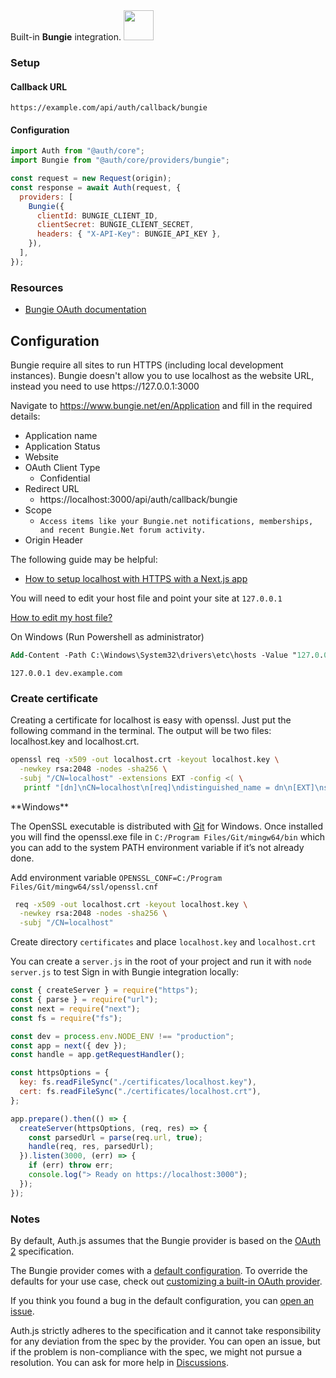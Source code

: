 
<div
  style={{
    backgroundColor: "#000",
    display: "flex",
    justifyContent: "space-between",
    color: "#fff",
    padding: 16,
  }}
>
  <span>
    Built-in <b>Bungie</b> integration.
  </span>
  <a href="https://bungie.net/">
    <img
      style={{ display: "block" }}
      src="/img/providers/bungie.svg"
      height="48"
      width="48"
    />
  </a>
</div>

### Setup

#### Callback URL

```
https://example.com/api/auth/callback/bungie
```

#### Configuration

```js
import Auth from "@auth/core";
import Bungie from "@auth/core/providers/bungie";

const request = new Request(origin);
const response = await Auth(request, {
  providers: [
    Bungie({
      clientId: BUNGIE_CLIENT_ID,
      clientSecret: BUNGIE_CLIENT_SECRET,
      headers: { "X-API-Key": BUNGIE_API_KEY },
    }),
  ],
});
```

### Resources

- [Bungie OAuth documentation](https://github.com/Bungie-net/api/wiki/OAuth-Documentation)

## Configuration

<Callout type="info">
  Bungie require all sites to run HTTPS (including local development instances).
</Callout>

<Callout type="info">
  Bungie doesn't allow you to use localhost as the website URL, instead you need
  to use https://127.0.0.1:3000
</Callout>

Navigate to https://www.bungie.net/en/Application and fill in the required details:

- Application name
- Application Status
- Website
- OAuth Client Type
  - Confidential
- Redirect URL
  - https://localhost:3000/api/auth/callback/bungie
- Scope
  - `Access items like your Bungie.net notifications, memberships, and recent Bungie.Net forum activity.`
- Origin Header

The following guide may be helpful:

- [How to setup localhost with HTTPS with a Next.js app](https://medium.com/@anMagpie/secure-your-local-development-server-with-https-next-js-81ac6b8b3d68)

You will need to edit your host file and point your site at `127.0.0.1`

[How to edit my host file?](https://phoenixnap.com/kb/how-to-edit-hosts-file-in-windows-mac-or-linux)

On Windows (Run Powershell as administrator)

```ps
Add-Content -Path C:\Windows\System32\drivers\etc\hosts -Value "127.0.0.1`tdev.example.com" -Force
```

```
127.0.0.1 dev.example.com
```

### Create certificate

Creating a certificate for localhost is easy with openssl. Just put the following command in the terminal. The output will be two files: localhost.key and localhost.crt.

```bash
openssl req -x509 -out localhost.crt -keyout localhost.key \
  -newkey rsa:2048 -nodes -sha256 \
  -subj "/CN=localhost" -extensions EXT -config <( \
   printf "[dn]\nCN=localhost\n[req]\ndistinguished_name = dn\n[EXT]\nsubjectAltName=DNS:localhost\nkeyUsage=digitalSignature\nextendedKeyUsage=serverAuth")
```

<Callout type="info">
**Windows**

The OpenSSL executable is distributed with [Git](https://git-scm.com/download/win]9) for Windows.
Once installed you will find the openssl.exe file in `C:/Program Files/Git/mingw64/bin` which you can add to the system PATH environment variable if it’s not already done.

Add environment variable `OPENSSL_CONF=C:/Program Files/Git/mingw64/ssl/openssl.cnf`

```bash
 req -x509 -out localhost.crt -keyout localhost.key \
  -newkey rsa:2048 -nodes -sha256 \
  -subj "/CN=localhost"
```

</Callout>

Create directory `certificates` and place `localhost.key` and `localhost.crt`

You can create a `server.js` in the root of your project and run it with `node server.js` to test Sign in with Bungie integration locally:

```js
const { createServer } = require("https");
const { parse } = require("url");
const next = require("next");
const fs = require("fs");

const dev = process.env.NODE_ENV !== "production";
const app = next({ dev });
const handle = app.getRequestHandler();

const httpsOptions = {
  key: fs.readFileSync("./certificates/localhost.key"),
  cert: fs.readFileSync("./certificates/localhost.crt"),
};

app.prepare().then(() => {
  createServer(httpsOptions, (req, res) => {
    const parsedUrl = parse(req.url, true);
    handle(req, res, parsedUrl);
  }).listen(3000, (err) => {
    if (err) throw err;
    console.log("> Ready on https://localhost:3000");
  });
});
```

### Notes

By default, Auth.js assumes that the Bungie provider is
based on the [OAuth 2](https://www.rfc-editor.org/rfc/rfc6749.html) specification.

<Callout type="info">

The Bungie provider comes with a [default configuration](https://github.com/nextauthjs/next-auth/blob/main/packages/core/src/providers/bungie.ts).
To override the defaults for your use case, check out [customizing a built-in OAuth provider](https://authjs.dev/guides/providers/custom-provider#override-default-options).

</Callout>

If you think you found a bug in the default configuration, you can [open an issue](https://authjs.dev/new/provider-issue).

Auth.js strictly adheres to the specification and it cannot take responsibility for any deviation from
the spec by the provider. You can open an issue, but if the problem is non-compliance with the spec,
we might not pursue a resolution. You can ask for more help in [Discussions](https://authjs.dev/new/github-discussions).
